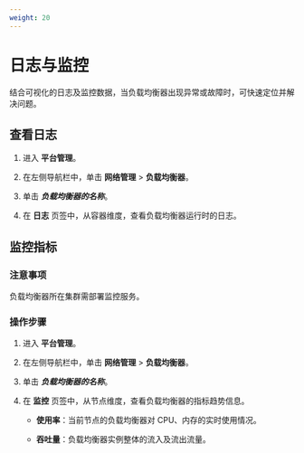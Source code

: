 ```yaml
---
weight: 20
---
```


# 日志与监控


结合可视化的日志及监控数据，当负载均衡器出现异常或故障时，可快速定位并解决问题。

## 查看日志

1. 进入 **平台管理**。

1. 在左侧导航栏中，单击 **网络管理** > **负载均衡器**。

3. 单击 ***负载均衡器的名称***。

4. 在 **日志** 页签中，从容器维度，查看负载均衡器运行时的日志。

 
## 监控指标

### 注意事项

负载均衡器所在集群需部署监控服务。

### 操作步骤

1. 进入 **平台管理**。

1. 在左侧导航栏中，单击 **网络管理** > **负载均衡器**。

3. 单击 ***负载均衡器的名称***。

4. 在 **监控** 页签中，从节点维度，查看负载均衡器的指标趋势信息。

    
    * **使用率**：当前节点的负载均衡器对 CPU、内存的实时使用情况。

    * **吞吐量**：负载均衡器实例整体的流入及流出流量。



